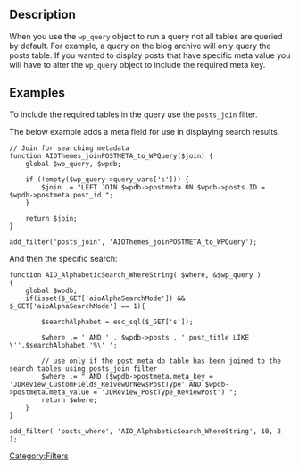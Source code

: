 ==Description==
When you use the <tt>wp_query</tt> object to run a query not all tables are queried by default. For example, a query on the blog archive will only query the posts table. If you wanted to display posts that have specific meta value you will have to alter the <tt>wp_query</tt> object to include the required meta key. 

== Examples ==
To include the required tables in the query use the <tt>posts_join</tt> filter.

The below example adds a meta field for use in displaying search results.

<pre>
// Join for searching metadata
function AIOThemes_joinPOSTMETA_to_WPQuery($join) {
    global $wp_query, $wpdb;

    if (!empty($wp_query->query_vars['s'])) {
        $join .= "LEFT JOIN $wpdb->postmeta ON $wpdb->posts.ID = $wpdb->postmeta.post_id ";
    }

    return $join;
}

add_filter('posts_join', 'AIOThemes_joinPOSTMETA_to_WPQuery');
</pre>

And then the specific search: 

<pre>
function AIO_AlphabeticSearch_WhereString( $where, &$wp_query )
{
    global $wpdb;
    if(isset($_GET['aioAlphaSearchMode']) && $_GET['aioAlphaSearchMode'] == 1){

        $searchAlphabet = esc_sql($_GET['s']); 

        $where .= ' AND ' . $wpdb->posts . '.post_title LIKE \''.$searchAlphabet.'%\' ';

        // use only if the post meta db table has been joined to the search tables using posts_join filter
        $where .= " AND ($wpdb->postmeta.meta_key = 'JDReview_CustomFields_ReivewOrNewsPostType' AND $wpdb->postmeta.meta_value = 'JDReview_PostType_ReviewPost') ";
        return $where;
    }
}

add_filter( 'posts_where', 'AIO_AlphabeticSearch_WhereString', 10, 2 );
</pre>

{{Stub}}
[[Category:Filters]]